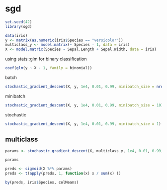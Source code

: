 sgd
===========


```r
set.seed(42)
library(sgd)

data(iris)
y <- matrix(as.numeric(iris$Species == "versicolor"))
multiclass_y <- model.matrix(~ Species - 1, data = iris)
X <- model.matrix(Species ~ Sepal.Length + Sepal.Width, data = iris)

```

using stats::glm for binary classification

```r

coef(glm(y ~ X - 1, family = binomial))

```

batch

```r

stochastic_gradient_descent(X, y, 1e4, 0.01, 0.99, minibatch_size = nrow(X), shuffle = FALSE)

```

minibatch

```r

stochastic_gradient_descent(X, y, 1e4, 0.01, 0.99, minibatch_size = 10)

```

stochastic

```r

stochastic_gradient_descent(X, y, 1e4, 0.01, 0.99, minibatch_size = 1)

```

## multiclass

```r

params <- stochastic_gradient_descent(X, multiclass_y, 1e4, 0.01, 0.99, minibatch_size = 10)

params

preds <- sigmoid(X %*% params)
preds <- t(apply(preds, 1, function(x) x / sum(x) ))

by(preds, iris$Species, colMeans)

```
